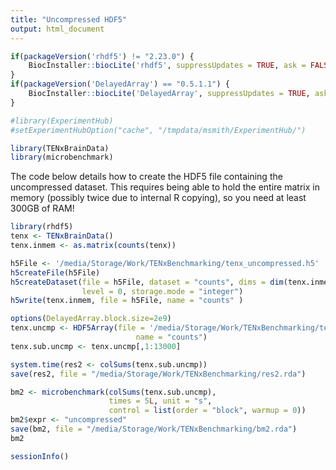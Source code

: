 ```yaml
---
title: "Uncompressed HDF5"
output: html_document
---
```


```r

if(packageVersion('rhdf5') != "2.23.0") {
    BiocInstaller::biocLite('rhdf5', suppressUpdates = TRUE, ask = FALSE)
}
if(packageVersion('DelayedArray') == "0.5.1.1") {
    BiocInstaller::biocLite('DelayedArray', suppressUpdates = TRUE, ask = FALSE)
}

#library(ExperimentHub)
#setExperimentHubOption("cache", "/tmpdata/msmith/ExperimentHub/")
```

```r
library(TENxBrainData)
library(microbenchmark)
```

The code below details how to create the HDF5 file containing the uncompressed dataset.  This requires being able to hold the entire matrix in memory (possibly twice due to internal R copying), so you need at least 300GB of RAM!

```r
library(rhdf5)
tenx <- TENxBrainData()
tenx.inmem <- as.matrix(counts(tenx))

h5File <- '/media/Storage/Work/TENxBenchmarking/tenx_uncompressed.h5'
h5createFile(h5File)
h5createDataset(file = h5File, dataset = "counts", dims = dim(tenx.inmem), chunk = c(100,100),
                level = 0, storage.mode = "integer")
h5write(tenx.inmem, file = h5File, name = "counts" )
```

```r
options(DelayedArray.block.size=2e9)
tenx.uncmp <- HDF5Array(file = '/media/Storage/Work/TENxBenchmarking/tenx_uncompressed.h5', 
                            name = "counts")
tenx.sub.uncmp <- tenx.uncmp[,1:13000]
```

```r
system.time(res2 <- colSums(tenx.sub.uncmp))
save(res2, file = "/media/Storage/Work/TENxBenchmarking/res2.rda")
```

```r
bm2 <- microbenchmark(colSums(tenx.sub.uncmp),
                      times = 5L, unit = "s",
                      control = list(order = "block", warmup = 0))
bm2$expr <- "uncompressed"
save(bm2, file = "/media/Storage/Work/TENxBenchmarking/bm2.rda")
bm2
```

```r
sessionInfo()
```
